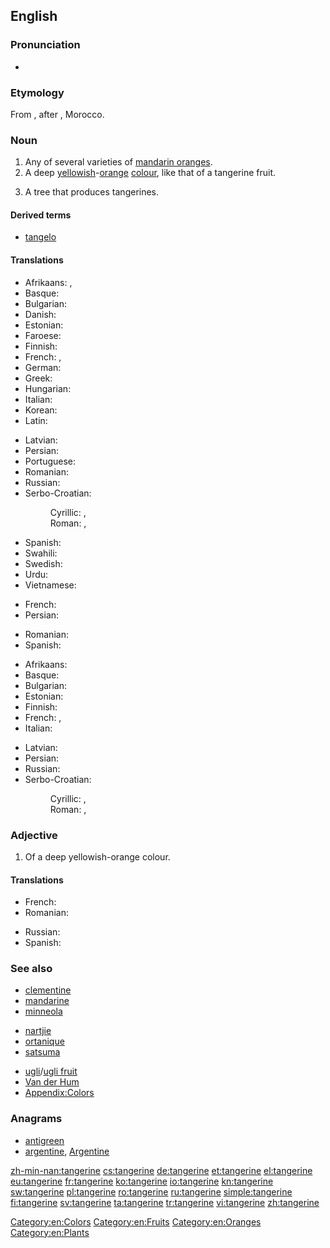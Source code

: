 {{also|Tangerine}}
==English==
{{wikipedia}}

===Pronunciation===
* {{IPA|/ˈtæn.dʒəˌɹin/|/ˈtæn.dʒɜɹˌin/}}

===Etymology===
From {{etyl|fr|en}} {{term|fr|Tanger|lang=fr}}, after {{w|Tangier}}, Morocco.

===Noun===
{{en-noun}}

# Any of several varieties of [[mandarin orange]]s.
# A deep [[yellow]]ish-[[orange]] [[colour]], like that of a tangerine fruit.
#: {{color panel|2=F28500}}
# A tree that produces tangerines.

====Derived terms====
* [[tangelo]]

====Translations====
{{trans-top|fruit}}
* Afrikaans: {{t+|af|nartjie}}, {{t+|af|mandaryn}}
* Basque: {{t+|eu|mandarina}}
* Bulgarian: {{t+|bg|мандарина|f}}
* Danish: {{t|da|mandarin|c}}
* Estonian: {{t|et|mandariin}}
* Faroese: {{t|fo|mandarin|f}}
* Finnish: {{t+|fi|mandariini}}
* French: {{t+|fr|tangerine|f}}, {{t+|fr|mandarine|f}}
* German: {{t+|de|Mandarine|f}}
* Greek: {{t+|el|μανταρίνι|n|tr=mantarίni}}
* Hungarian: {{t+|hu|mandarin}}
* Italian: {{t+|it|mandarino|m}}
* Korean: {{t+|ko|귤|tr=gyul|sc=Hang}}
* Latin: {{t|la|citrus tangerina|f}}
{{trans-mid}}
* Latvian: {{t|lv|mandarīns|m}}
* Persian: {{t+|fa|نارنگی|tr=nârengi}}
* Portuguese: {{t+|pt|tangerina|f}}
* Romanian: {{t|ro|tangerină|f}}
* Russian: {{t+|ru|мандарин|m|tr=mandarín}}
* Serbo-Croatian:
*: Cyrillic: {{t|sh|тангерина|f|sc=Cyrl}}, {{t|sh|мандарина|f|sc=Cyrl}}
*: Roman: {{t|sh|tangerina|f}}, {{t|sh|mandarina|f}}
* Spanish: {{t+|es|mandarina|f}}
* Swahili: {{t+|sw|chenza}}
* Swedish: {{t+|sv|tangerin|c}}
* Urdu: {{t|ur|طنجہ کا باشندہ|tr=tunja ka bashinda}}
* Vietnamese: {{t|vi|quýt|alt=quả quýt}}
{{trans-bottom}}

{{trans-top|colour}}
* French: {{t+|fr|mandarine}}
* Persian: {{t+|fa|نارنجی|tr=nârenji}}
{{trans-mid}}
* Romanian: {{t+|ro|portocaliu}}
* Spanish: {{t+|es|naranja|m}}
{{trans-bottom}}

{{trans-top|tree}}
* Afrikaans: {{t|af|nartjieboom}}
* Basque: {{t+|eu|mandarinondo}}
* Bulgarian: {{t+|bg|мандарина|f}}
* Estonian: {{t|et|mandariinipuu}}
* Finnish: {{t|fi|mandariinipuu}}
* French: {{t|fr|tangerinier|f}}, {{t+|fr|mandarinier|m}}
* Italian: {{t+|it|mandarino|m}}
{{trans-mid}}
* Latvian: {{t|lv|mandarīns|m}}
* Persian: {{t+|fa|نارنگی|tr=nârengi}}
* Russian: {{t+|ru|мандарин|m|tr=mandarín}}
* Serbo-Croatian:
*: Cyrillic: {{t|sh|тангерина|f|sc=Cyrl}}, {{t|sh|мандарина|f|sc=Cyrl}}
*: Roman: {{t|sh|tangerina|f}}, {{t|sh|mandarina|f}}
{{trans-bottom}}

===Adjective===
{{en-adj|?}}

# Of a deep yellowish-orange colour.

====Translations====
{{trans-top|colour}}
* French: {{t+|fr|mandarine}}
* Romanian: {{t+|ro|portocaliu}}
{{trans-mid}}
* Russian: {{t+|ru|мандариновый|tr=mandarínovyj}}
* Spanish: {{t+|es|anaranjado}}
{{trans-bottom}}

===See also===
{{top3}}
* [[clementine]]
* [[mandarine]]
* [[minneola]]
{{mid3}}
* [[nartjie]]
* [[ortanique]]
* [[satsuma]]
{{mid3}}
* [[ugli]]/[[ugli fruit]]
* [[Van der Hum]]
* [[Appendix:Colors]]
{{bottom}}

===Anagrams===
* [[antigreen#English|antigreen]]
* [[argentine#English|argentine]], [[Argentine#English|Argentine]]

[[Category:en:Colors]]
[[Category:en:Fruits]]
[[Category:en:Oranges]]
[[Category:en:Plants]]

[[zh-min-nan:tangerine]]
[[cs:tangerine]]
[[de:tangerine]]
[[et:tangerine]]
[[el:tangerine]]
[[eu:tangerine]]
[[fr:tangerine]]
[[ko:tangerine]]
[[io:tangerine]]
[[kn:tangerine]]
[[sw:tangerine]]
[[pl:tangerine]]
[[ro:tangerine]]
[[ru:tangerine]]
[[simple:tangerine]]
[[fi:tangerine]]
[[sv:tangerine]]
[[ta:tangerine]]
[[tr:tangerine]]
[[vi:tangerine]]
[[zh:tangerine]]